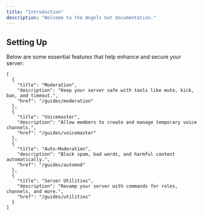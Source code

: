 ```yaml
---
title: "Introduction"
description: "Welcome to the Angels bot documentation."
---
```


## Setting Up

Below are some essential features that help enhance and secure your server:

```cards
[
  {
    "title": "Moderation",
    "description": "Keep your server safe with tools like mute, kick, ban, and timeout.",
    "href": "/guides/moderation"
  },
  {
    "title": "Voicemaster",
    "description": "Allow members to create and manage temporary voice channels.",
    "href": "/guides/voicemaster"
  },
  {
    "title": "Auto-Moderation",
    "description": "Block spam, bad words, and harmful content automatically.",
    "href": "/guides/automod"
  },
  {
    "title": "Server Utilities",
    "description": "Revamp your server with commands for roles, channels, and more.",
    "href": "/guides/utilities"
  }
]
